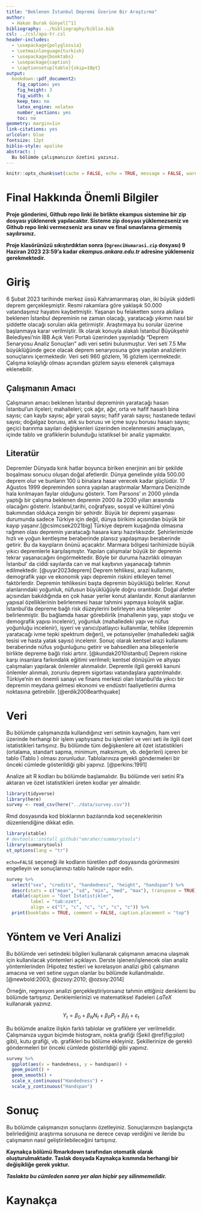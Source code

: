 ```yaml
---
title: "Beklenen İstanbul Depremi Üzerine Bir Araştırma"
author: 
  - Hakan Burak Günyel[^1]
bibliography: ../bibliography/biblio.bib
csl: ../csl/apa-tr.csl
header-includes:
  - \usepackage{polyglossia}
  - \setmainlanguage{turkish}
  - \usepackage{booktabs}
  - \usepackage{caption} 
  - \captionsetup[table]{skip=10pt}
output:
  bookdown::pdf_document2:
    fig_caption: yes
    fig_height: 3
    fig_width: 4
    keep_tex: no
    latex_engine: xelatex
    number_sections: yes
    toc: no
geometry: margin=1in
link-citations: yes
urlcolor: blue
fontsize: 12pt
biblio-style: apalike
abstract: |
  Bu bölümde çalışmanızın özetini yazınız.
---
```

```r
knitr::opts_chunk$set(cache = FALSE, echo = TRUE, message = FALSE, warning = FALSE)
```

<!-- ======================================================================= -->
<!-- ============================== NOTLAR ================================= -->
<!-- ======================================================================= -->
[^1]: 21080548, [Github Repo](https://github.com/hakanburakgunyel/Final.git)

# Final Hakkında Önemli Bilgiler

\colorbox{BurntOrange}{GITHUB REPO BAĞLANTINIZI BU DOSYANIN 37. SATIRINA YAZINIZ!}

**Proje gönderimi, Github repo linki ile birlikte ekampus sistemine bir zip dosyası yüklenerek yapılacaktır. Sisteme zip dosyası yüklemezseniz ve Github repo linki vermezseniz ara sınav ve final sınavlarına girmemiş sayılırsınız.**

**Proje klasörünüzü sıkıştırdıktan sonra (`OgrenciNumarasi.zip` dosyası) 9 Haziran 2023 23:59'a kadar *ekampus.ankara.edu.tr* adresine yüklemeniz gerekmektedir.**

\colorbox{WildStrawberry}{Daha fazla bilgi için proje klasöründeki README.md dosyasını okuyunuz.}

# Giriş
6 Şubat 2023 tarihinde merkez üssü Kahramanmaraş olan, iki büyük şiddetli deprem gerçekleşmiştir. Resmi rakamlara göre yaklaşık 50.000 vatandaşımız hayatını kaybetmiştir. Yaşanan bu felaketten sonra akıllara beklenen İstanbul depreminin ne zaman olacağı, yaratacağı
yıkımın nasıl bir şiddette olacağı soruları akla getirmiştir. Araştırmaya bu sorular üzerine
başlanmaya karar verilmiştir. İlk olarak konuyla alakalı İstanbul Büyükşehir Belediyesi’nin
İBB Açık Veri Portalı üzerinden yayınladığı “Deprem Senaryosu Analiz Sonuçları” adlı veri
setini bulunmuştur. Veri seti 7.5 Mw büyüklüğünde gece olacak deprem senaryosuna göre
yapılan analizlerin sonuçlarını içermektedir. Veri seti 960 gözlem, 16 gözlem içermektedir.
Çalışma kolaylığı olması açısından gözlem sayısı elenerek çalışmaya eklenebilir.




## Çalışmanın Amacı
Çalışmanın amacı beklenen İstanbul depreminin yaratacağı hasarı İstanbul’un ilçeleri; mahalleleri; çok ağır, ağır, orta ve hafif hasarlı bina sayısı; can kaybı sayısı; ağır yaralı sayısı;
hafif yaralı sayısı; hastanede tedavi sayısı; doğalgaz borusu, atık su borusu ve içme suyu
borusu hasarı sayısı; geçici barınma sayıları değişkenleri üzerinden incelenmesini amaçlayan,
içinde tablo ve grafiklerin bulunduğu istatiksel bir analiz yapmaktır.

## Literatür 

Depremler Dünyada kırık hatlar boyunca biriken enerjinin ani bir şekilde boşalması sonucu oluşan doğal afetlerdir. Dünya genelinde yılda 500.00 deprem olur ve bunların 100 ü binalara hasar verecek kadar güçlüdür. 17 Ağustos 1999 depreminden sonra yapılan araştırmalar Marmara Denizinde hala kırılmayan faylar olduğunu gösterir. Tom Parsons’ ın 2000 yılında yaptığı bir çalışma beklenen depremin 2000 ila 2030 yılları arasında olacağını gösterir. İstanbul,tarihi, coğrafyası, sosyal ve kültürel yönü bakımından oldukça zengin bir şehirdir. Büyük bir depremi yaşaması durumunda sadece Türkiye için değil, dünya birikimi açısından büyük bir kayıp yaşanır.[@csimcsek2021big]
Türkiye deprem kuşağında olmasına rağmen olası depremin yaratacağı hasara karşı hazırlıksızdır. Şehirlerimizde hızlı ve yoğun kentleşme beraberinde plansız yapılaşmayı beraberinde getirir.  Bu da kayıpların önünü açacaktır. Marmara bölgesi tarihimizde büyük yıkıcı depremlerle karşılaşmıştır. Yapılan çalışmalar büyük bir depremin tekrar yaşanacağını öngörmektedir. Böyle bir duruma hazırlıklı olmayan İstanbul’ da ciddi sayılarda can ve mal kaybının yaşanacağı tahmin edilmektedir. [@uyar2023deprem]
Deprem tehlikesi, arazi kullanımı, demografik yapı ve ekonomik yapı depremin riskini etkileyen temel faktörlerdir.  Depremin tehlikesini başta depremin büyüklüğü belirler. Konut alanlarındaki yoğunluk, nüfusun büyüklüğüyle doğru orantılıdır. Doğal afetler açısından bakıldığında en çok hasar yerler konut alanlarıdır. Konut alanlarının yapısal özelliklerinin belirlenmesi hasar tahmini yapmaya kolaylık sağlar. İstanbul’da depreme bağlı risk düzeylerini belirleyen ana bileşenler belirlenmiştir. Bu bağlamda hasar görebilirlik (mahallenin yaşı, yapı stoğu ve demografik yapısı incelenir), yoğunluk (mahalledeki yapı ve nüfus yoğunluğu incelenir), işyeri ve yanıcı/patlayıcı kullanımlar, tehlike (depremin yaratacağı ivme tepki spektrum değeri), ve potansiyeller (mahalledeki sağlık tesisi ve hasta yatak sayısı) incelenir. Sonuç olarak kentsel arazi kullanımı beraberinde nüfus yoğunluğunu getirir ve bahsedilen ana bileşenlerle birlikte depreme bağlı riski artırır. [@kundak2010istanbul]
Deprem riskine karşı insanlara farkındalık eğitimi verilmeli; kentsel dönüşüm ve altyapı çalışmaları yapılarak önlemler alınmalıdır. Depremle ilgili gerekli kanuni önlemler alınmalı, zorunlu deprem sigortası vatandaşlara yaptırılmalıdır. Türkiye’nin en önemli sanayi ve finans merkezi olan İstanbul’da yıkıcı bir depremin meydana gelmesi ekonomi ve endüstri faaliyetlerini durma noktasına getirebilir. [@erdik2008earthquake]

# Veri 
Bu bölümde çalışmanızda kullandığınız veri setinin kaynağını, ham veri üzerinde herhangi bir işlem yaptıysanız bu işlemleri ve veri seti ile ilgili özet istatistikleri tartışınız. Bu bölümde tüm değişkenlere ait özet istatistikleri (ortalama, standart sapma, minimum, maksimum, vb. değerleri) içeren bir tablo (Tablo \ref{tab:ozet}) olması zorunludur. Tablolarınıza gerekli göndermeleri bir önceki cümlede gösterildiği gibi yapınız. [@perkins:1991]

Analize ait R kodları bu bölümde başlamalıdır. Bu bölümde veri setini R'a aktaran ve özet istatistikleri üreten kodlar yer almalıdır.

```r
library(tidyverse)
library(here)
survey <- read_csv(here("../data/survey.csv"))
```

Rmd dosyasında kod bloklarının bazılarında kod seçeneklerinin düzenlendiğine dikkat edin. 

```r
library(xtable) 
# devtools::install_github("emraher/summarytools")
library(summarytools)
st_options(lang = "tr")
```

`echo=FALSE` seçeneği ile kodların türetilen pdf dosyasında görünmesini engelleyin ve sonuçlarınızı tablo halinde rapor edin.

```r
survey %>%
  select("sex", "credits", "handedness", "height", "handspan") %>% 
  descr(stats = c("mean", "sd", "min", "med", "max"), transpose = TRUE) %>% 
  xtable(caption = "Özet İstatistikler",
         label = "tab:ozet",
         align = c("l", "c", "c", "c", "c", "c")) %>% 
  print(booktabs = TRUE, comment = FALSE, caption.placement = "top")
```


# Yöntem ve Veri Analizi
Bu bölümde veri setindeki bilgileri kullanarak çalışmanın amacına ulaşmak için kullanılacak yöntemleri açıklayın. Derste işlenen/işlenecek olan analiz yöntemlerinden (Hipotez testleri ve korelasyon analizi gibi) çalışmanın amacına ve veri setine uygun olanlar bu bölümde kullanılmalıdır. [@newbold:2003; @ozsoy:2010; @ozsoy:2014]

Örneğin, regresyon analizi gerçekleştiriyorsanız tahmin ettiğiniz denklemi bu bölümde tartışınız. Denklemlerinizi ve matematiksel ifadeleri $LaTeX$ kullanarak yazınız.

$$
Y_t = \beta_0 + \beta_N N_t + \beta_P P_t + \beta_I I_t + \varepsilon_t
$$

Bu bölümde analize ilişkin farklı tablolar ve grafiklere yer verilmelidir. Çalışmanıza uygun biçimde histogram, nokta grafiği (Şekil \@ref(fig:plot) gibi), kutu grafiği, vb. grafikleri bu bölüme ekleyiniz. Şekillerinize de gerekli göndermeleri bir önceki cümlede gösterildiği gibi yapınız.


```r
survey %>% 
  ggplot(aes(x = handedness, y = handspan)) +
  geom_point() +
  geom_smooth() +
  scale_x_continuous("Handedness") + 
  scale_y_continuous("Handspan")
```


# Sonuç
Bu bölümde çalışmanızın sonuçlarını özetleyiniz. Sonuçlarınızın başlangıçta belirlediğiniz araştırma sorusuna ne derece cevap verdiğini ve ileride bu çalışmanın nasıl geliştirilebileceğini tartışınız.

**Kaynakça bölümü Rmarkdown tarafından otomatik olarak oluşturulmaktadır. Taslak dosyada Kaynakça kısmında herhangi bir değişikliğe gerek yoktur.** 

**_Taslakta bu cümleden sonra yer alan hiçbir şey silinmemelidir._**

\newpage
# Kaynakça {#references}
<div id="refs"></div>

